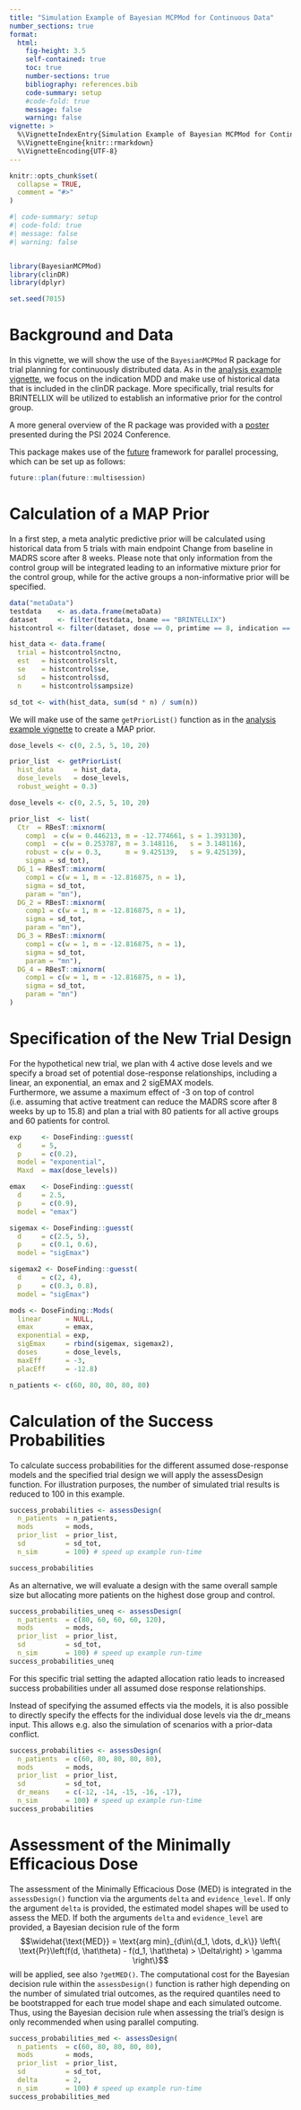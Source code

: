 ```yaml
---
title: "Simulation Example of Bayesian MCPMod for Continuous Data"
number_sections: true
format: 
  html:
    fig-height: 3.5
    self-contained: true
    toc: true
    number-sections: true
    bibliography: references.bib
    code-summary: setup
    #code-fold: true
    message: false
    warning: false
vignette: >
  %\VignetteIndexEntry{Simulation Example of Bayesian MCPMod for Continuous Data}
  %\VignetteEngine{knitr::rmarkdown}
  %\VignetteEncoding{UTF-8}
---
```


```r
knitr::opts_chunk$set(
  collapse = TRUE,
  comment = "#>"
)
```

```r
#| code-summary: setup
#| code-fold: true
#| message: false
#| warning: false


library(BayesianMCPMod)
library(clinDR)
library(dplyr)

set.seed(7015)
```
# Background and Data

In this vignette, we will show the use of the `BayesianMCPMod` R package for trial planning for continuously distributed data. 
As in the [analysis example vignette](analysis_normal.html), we focus on the indication MDD and make use of historical data that is included in the clinDR package. 
More specifically, trial results for BRINTELLIX will be utilized to establish an informative prior for the control group.

A more general overview of the R package was provided with a [poster](https://github.com/Boehringer-Ingelheim/BayesianMCPMod/blob/36763ee5325955ca5d76a6c140ea3881c74e5fda/inst/PSI_Poster_2024.pdf) presented during the PSI 2024 Conference.

This package makes use of the [future](https://cran.r-project.org/package=future) framework for parallel processing, which can be set up as follows:
```r
future::plan(future::multisession)
```
# Calculation of a MAP Prior
In a first step, a meta analytic predictive prior will be calculated using historical data from 5 trials with main endpoint Change from baseline in MADRS score after 8 weeks.
Please note that only information from the control group will be integrated leading to an informative mixture prior for the control group, while for the active groups a non-informative prior will be specified.

```r
data("metaData")
testdata    <- as.data.frame(metaData)
dataset     <- filter(testdata, bname == "BRINTELLIX")
histcontrol <- filter(dataset, dose == 0, primtime == 8, indication == "MAJOR DEPRESSIVE DISORDER")

hist_data <- data.frame(
  trial = histcontrol$nctno,
  est   = histcontrol$rslt,
  se    = histcontrol$se,
  sd    = histcontrol$sd,
  n     = histcontrol$sampsize)

sd_tot <- with(hist_data, sum(sd * n) / sum(n))
```
We will make use of the same `getPriorList()` function as in the [analysis example vignette](analysis_normal.html) to create a MAP prior.
```r
dose_levels <- c(0, 2.5, 5, 10, 20)

prior_list  <- getPriorList(
  hist_data     = hist_data,
  dose_levels   = dose_levels,
  robust_weight = 0.3)
```
```r
dose_levels <- c(0, 2.5, 5, 10, 20)

prior_list  <- list(
  Ctr  = RBesT::mixnorm(
    comp1  = c(w = 0.446213, m = -12.774661, s = 1.393130),
    comp1  = c(w = 0.253787, m = 3.148116,   s = 3.148116),
    robust = c(w = 0.3,      m = 9.425139,   s = 9.425139),
    sigma = sd_tot),
  DG_1 = RBesT::mixnorm(
    comp1 = c(w = 1, m = -12.816875, n = 1),
    sigma = sd_tot,
    param = "mn"),
  DG_2 = RBesT::mixnorm(
    comp1 = c(w = 1, m = -12.816875, n = 1),
    sigma = sd_tot,
    param = "mn"),
  DG_3 = RBesT::mixnorm(
    comp1 = c(w = 1, m = -12.816875, n = 1),
    sigma = sd_tot,
    param = "mn"),
  DG_4 = RBesT::mixnorm(
    comp1 = c(w = 1, m = -12.816875, n = 1),
    sigma = sd_tot,
    param = "mn")
)
```

# Specification of the New Trial Design 

For the hypothetical new trial, we plan with 4 active dose levels \eqn{2.5, 5, 10, 20} and we specify a broad set of potential dose-response relationships, including a linear, an exponential, an emax and 2 sigEMAX models.  
Furthermore, we assume a maximum effect of -3 on top of control (i.e. assuming that active treatment can reduce the MADRS score after 8 weeks by up to 15.8) and plan a trial with 80 patients for all active groups and 60 patients for control.
```r
exp     <- DoseFinding::guesst(
  d     = 5,
  p     = c(0.2),
  model = "exponential",
  Maxd  = max(dose_levels))

emax    <- DoseFinding::guesst(
  d     = 2.5,
  p     = c(0.9),
  model = "emax")

sigemax <- DoseFinding::guesst(
  d     = c(2.5, 5),
  p     = c(0.1, 0.6),
  model = "sigEmax")

sigemax2 <- DoseFinding::guesst(
  d     = c(2, 4),
  p     = c(0.3, 0.8),
  model = "sigEmax")

mods <- DoseFinding::Mods(
  linear      = NULL,
  emax        = emax,
  exponential = exp,
  sigEmax     = rbind(sigemax, sigemax2),
  doses       = dose_levels,
  maxEff      = -3,
  placEff     = -12.8)

n_patients <- c(60, 80, 80, 80, 80)
```

# Calculation of the Success Probabilities

To calculate success probabilities for the different assumed dose-response models and the specified trial design we will apply the assessDesign function. 
For illustration purposes, the number of simulated trial results is reduced to 100 in this example.
```r
success_probabilities <- assessDesign(
  n_patients  = n_patients,
  mods        = mods,
  prior_list  = prior_list,
  sd          = sd_tot,
  n_sim       = 100) # speed up example run-time

success_probabilities
```
As an alternative, we will evaluate a design with the same overall sample size but allocating more patients on the highest dose group and control.
```r
success_probabilities_uneq <- assessDesign(
  n_patients  = c(80, 60, 60, 60, 120),
  mods        = mods,
  prior_list  = prior_list,
  sd          = sd_tot,
  n_sim       = 100) # speed up example run-time
success_probabilities_uneq
```

For this specific trial setting the adapted allocation ratio leads to increased success probabilities under all assumed dose response relationships.

Instead of specifying the assumed effects via the models, it is also possible to directly specify the effects for the individual dose levels via the dr_means input.
This allows e.g. also the simulation of scenarios with a prior-data conflict.
```r
success_probabilities <- assessDesign(
  n_patients  = c(60, 80, 80, 80, 80),
  mods        = mods,
  prior_list  = prior_list,
  sd          = sd_tot,
  dr_means    = c(-12, -14, -15, -16, -17),
  n_sim       = 100) # speed up example run-time
success_probabilities
```

# Assessment of the Minimally Efficacious Dose

The assessment of the Minimally Efficacious Dose (MED) is integrated in the `assessDesign()` function via the arguments `delta` and `evidence_level`.
If only the argument `delta` is provided, the estimated model shapes will be used to assess the MED.
If both the arguments `delta` and `evidence_level` are provided, a Bayesian decision rule of the form
$$\widehat{\text{MED}} = \text{arg min}_{d\in\{d_1, \dots, d_k\}} \left\{ \text{Pr}\left(f(d, \hat\theta) - f(d_1, \hat\theta) > \Delta\right) > \gamma \right\}$$
will be applied, see also `?getMED()`.
The computational cost for the Bayesian decision rule within the `assessDesign()` function is rather high depending on the number of simulated trial outcomes, as the required quantiles need to be bootstrapped for each true model shape and each simulated outcome.
Thus, using the Bayesian decision rule when assessing the trial's design is only recommended when using parallel computing.
```r
success_probabilities_med <- assessDesign(
  n_patients  = c(60, 80, 80, 80, 80),
  mods        = mods,
  prior_list  = prior_list,
  sd          = sd_tot,
  delta       = 2,
  n_sim       = 100) # speed up example run-time
success_probabilities_med
```
